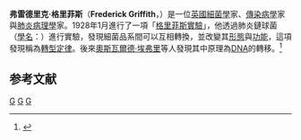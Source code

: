 {{expand|time=2014-05-04T22:02:30+00:00}}
{{noteTA
|1=格里
}}
{{Infobox person
|name        = Frederick Griffith
|image       = Fred Griffith and "Bobby" 1936.jpg
|caption     = Frederick Griffith
|image_size  = 140px
|birth_date = 1879年
|birth_place = [[柴郡|柴郡]][[黑爾_(大曼徹斯特)|黑爾]]
|death_date = 1941年
|death_place = [[倫敦|倫敦]]
|known_for   = 發現了轉型定律
|occupation  = 病理學家、細菌學家
|nationality = 英國}}
'''弗雷德里克·格里菲斯'''（'''Frederick Griffith'''，{{bd|1879年||1941年}}）是一位[[英國|英國]][[細菌學|細菌學]]家、[[傳染病學|傳染病學]]家與[[肺炎|肺炎]][[病理學|病理學]]家。1928年1月進行了一項「[[格里菲斯實驗|格里菲斯實驗]]」，他透過肺炎鏈球菌（[[學名|學名]]：{{lang|la|Streptococcus pneumoniae}}）進行實驗，發現細菌品系間可以互相轉換，並改變其[[生物形態學|形態]]與[[生理學|功能]]，這項發現稱為[[轉型定律|轉型定律]]。後來[[奧斯瓦爾德·埃弗里|奧斯瓦爾德·埃弗里]]等人發現其中原理為[[DNA|DNA]]的轉移。<ref name = Griffith>{{Cite journal|doi=10.1017/S0022172400031879 |title=The significance of pneumococcal types |author=Griffith F |journal=J Hygiene. |pmid=20474956 |pmc=2167760 |volume=27 |issue=2 |date=January 1928 |pages=113–59}}</ref>

==参考文献==
{{reflist}}

{{Authority control}}
[[Category:英國遺傳學家|G]]
[[Category:英國病理學家|G]]
[[Category:利物浦大學校友|G]]